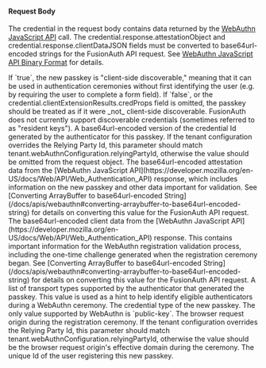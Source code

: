 
#### Request Body

The <InlineField>credential</InlineField> in the request body contains data returned by the [WebAuthn JavaScript API](https://developer.mozilla.org/en-US/docs/Web/API/Web_Authentication_API) call. The <InlineField>credential.response.attestationObject</InlineField> and <InlineField>credential.response.clientDataJSON</InlineField> fields must be converted to base64url-encoded strings for the FusionAuth API request. See [WebAuthn JavaScript API Binary Format](/docs/apis/webauthn#webauthn-javascript-api-binary-format) for details.

<APIBlock>
  <APIField name="credential.clientExtensionResults.credProps.rk" type="Boolean" optional>
    If `true`, the new passkey is "client-side discoverable," meaning that it can be used in authentication ceremonies without first identifying the user (e.g. by requiring the user to complete a form field). If `false`, or the <InlineField>credential.clientExtensionResults.credProps</InlineField> field is omitted, the passkey should be treated as if it were _not_ client-side discoverable. FusionAuth does not currently support discoverable credentials (sometimes referred to as "resident keys").
  </APIField>
  <APIField name="credential.id" type="String" required>
    A base64url-encoded version of the credential Id generated by the authenticator for this passkey.
  </APIField>
  <APIField name="credential.rpId" type="String" optional>
    If the tenant configuration overrides the Relying Party Id, this parameter should match <InlineField>tenant.webAuthnConfiguration.relyingPartyId</InlineField>, otherwise the value should be omitted from the request object.
  </APIField>
  <APIField name="credential.response.attestationObject" type="String" required>
    The base64url-encoded attestation data from the [WebAuthn JavaScript API](https://developer.mozilla.org/en-US/docs/Web/API/Web_Authentication_API) response, which includes information on the new passkey and other data important for validation. See [Converting ArrayBuffer to base64url-encoded String](/docs/apis/webauthn#converting-arraybuffer-to-base64url-encoded-string) for details on converting this value for the FusionAuth API request.
  </APIField>
  <APIField name="credential.response.clientDataJSON" type="String" required>
    The base64url-encoded client data from the [WebAuthn JavaScript API](https://developer.mozilla.org/en-US/docs/Web/API/Web_Authentication_API) response. This contains important information for the WebAuthn registration validation process, including the one-time challenge generated when the registration ceremony began. See [Converting ArrayBuffer to base64url-encoded String](/docs/apis/webauthn#converting-arraybuffer-to-base64url-encoded-string) for details on converting this value for the FusionAuth API request.
  </APIField>
  <APIField name="credential.transports" type="List<String>" optional>
    A list of transport types supported by the authenticator that generated the passkey. This value is used as a hint to help identify eligible authenticators during a WebAuthn ceremony.

<WebauthnTransports />
  </APIField>
  <APIField name="credential.type" type="String" required>
    The credential type of the new passkey. The only value supported by WebAuthn is `public-key`.
  </APIField>
  <APIField name="origin" type="String" required>
    The browser request origin during the registration ceremony.
  </APIField>
  <APIField name="rpId" type="String" required>
    If the tenant configuration overrides the Relying Party Id, this parameter should match <InlineField>tenant.webAuthnConfiguration.relyingPartyId</InlineField>, otherwise the value should be the browser request origin's effective domain during the ceremony.
  </APIField>
  <APIField name="userId" type="UUID" required>
    The unique Id of the user registering this new passkey.
  </APIField>
</APIBlock>

<JSON title="Example Request JSON" src="webauthn/register-complete-request.json" />
